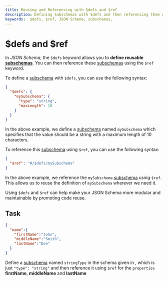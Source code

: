 ```yaml
---
title: Reusing and Referencing with $defs and $ref
description: Defining Subschemas with $defs and then referencing them with $ref 
keywords:  $defs, $ref, JSON Schema, subschemas, 
---
```



# $defs and $ref

In *JSON Schema*, the `$defs` keyword allows you to **define reusable [subschemas](https://json-schema.org/learn/glossary#subschema)**. You can then reference these [subschemas](https://json-schema.org/learn/glossary#subschema) using the `$ref` keyword.

To define a [subschema](https://json-schema.org/learn/glossary#subschema) with `$defs`, you can use the following syntax:

```json
{
  "$defs": {
    "mySubschema": {
      "type": "string",
      "maxLength": 10
    }
  }
}
```

In the above example, we define a [subschema](https://json-schema.org/learn/glossary#subschema) named `mySubschema` which specifies that the value should be a string with a maximum length of 10 characters.

To reference this [subschema](https://json-schema.org/learn/glossary#subschema) using `$ref`, you can use the following syntax:

```json
{
  "$ref": "#/$defs/mySubschema"
}
```

In the above example, we reference the `mySubschema` [subschema](https://json-schema.org/learn/glossary#subschema) using `$ref`. This allows us to reuse the definition of `mySubschema` wherever we need it.

Using `$defs` and `$ref` can help make your JSON Schema more modular and maintainable by promoting code reuse.

## Task

```json
{
  "name":{
    "firstName":"John",
    "middleName":"Smith",
    "lastName":"Doe"
  }
}
```
Define a [subschema](https://json-schema.org/learn/glossary#subschema) named `stringType` in the schema given in <SideEditorLink/>, which is just `"type": "string"` and then reference it using `$ref` for the `properties` **firstName**, **middleName** and **lastName**

